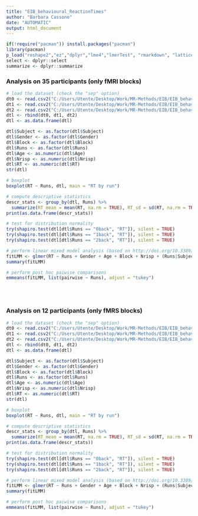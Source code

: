 ---
title: "EIB_behavioural_ReactionTimes"
author: "Barbara Cassone"
date: "AUTOMATIC"
output: html_document
---

```{r echo=FALSE, message=FALSE}
if(!require("pacman")) install.packages("pacman")
library(pacman)
p_load("reshape2","ez","dplyr","lme4","lmerTest", "rmarkdown", "lattice", "ggplot2", "emmeans")
select <- dplyr::select
summarize <- dplyr::summarize
```

### Analysis on 35 participants (only fMRI blocks)
```{r}
# load the dataset (check the "sep" option)
dt0 <- read.csv2("C:/Users/Utente/Desktop/Work/MR-Methods/EIB/EIB_behav_RT_wide_0back_fMRI_35s.csv", header = TRUE, sep = ",")
dt1 <- read.csv2("C:/Users/Utente/Desktop/Work/MR-Methods/EIB/EIB_behav_RT_wide_1back_fMRI_35s.csv", header = TRUE, sep = ",")
dt2 <- read.csv2("C:/Users/Utente/Desktop/Work/MR-Methods/EIB/EIB_behav_RT_wide_2back_fMRI_35s.csv", header = TRUE, sep = ",")
dtl <- rbind(dt0, dt1, dt2)
dtl <- as.data.frame(dtl)

dtl$Subject <- as.factor(dtl$Subject)
dtl$Gender <- as.factor(dtl$Gender)
dtl$Block <- as.factor(dtl$Block)
dtl$Runs <- as.factor(dtl$Runs)
dtl$Age <- as.numeric(dtl$Age)
dtl$Nrisp <- as.numeric(dtl$Nrisp)
dtl$RT <- as.numeric(dtl$RT)
str(dtl)

# boxplot 
boxplot(RT ~ Runs, dtl, main = "RT by run")

# compute descriptive statistics
descr_stats <- group_by(dtl, Runs) %>%
  summarize(RT_mean = mean(RT, na.rm = TRUE), RT_sd = sd(RT, na.rm = TRUE))
print(as.data.frame(descr_stats))

# test for distribution normality
try(shapiro.test(dtl[dtl$Runs == "0back", "RT"]), silent = TRUE)
try(shapiro.test(dtl[dtl$Runs == "1back", "RT"]), silent = TRUE)
try(shapiro.test(dtl[dtl$Runs == "2back", "RT"]), silent = TRUE)

# perform linear mixed model analysis (based on http://doi.org/10.3389/fpsyg.2015.01171) (this solution is generally preferred with respect to a repeated-measure ANCOVA; https://www.researchgate.net/post/Performing-repeated-measures-ANCOVA-in-R)
fitLMM <- glmer(RT ~ Runs + Gender + Age + Block + Nrisp + (Runs|Subject), data = dtl, Gamma(link = "log"), control = glmerControl(optimizer="bobyqa", optCtrl = list(maxfun = 100000))) 
summary(fitLMM)

# perform post hoc paiwise comparisons
emmeans(fitLMM, list(pairwise ~ Runs), adjust = "tukey")
```

<br/><br/>

### Analysis on 12 participants (only fMRS blocks)
```{r}
# load the dataset (check the "sep" option)
dt0 <- read.csv2("C:/Users/Utente/Desktop/Work/MR-Methods/EIB/EIB_behav_RT_wide_0back_fMRS_12s.csv", header = TRUE, sep = ",")
dt1 <- read.csv2("C:/Users/Utente/Desktop/Work/MR-Methods/EIB/EIB_behav_RT_wide_1back_fMRS_12s.csv", header = TRUE, sep = ",")
dt2 <- read.csv2("C:/Users/Utente/Desktop/Work/MR-Methods/EIB/EIB_behav_RT_wide_2back_fMRS_12s.csv", header = TRUE, sep = ",")
dtl <- rbind(dt0, dt1, dt2)
dtl <- as.data.frame(dtl)

dtl$Subject <- as.factor(dtl$Subject)
dtl$Gender <- as.factor(dtl$Gender)
dtl$Block <- as.factor(dtl$Block)
dtl$Runs <- as.factor(dtl$Runs)
dtl$Age <- as.numeric(dtl$Age)
dtl$Nrisp <- as.numeric(dtl$Nrisp)
dtl$RT <- as.numeric(dtl$RT)
str(dtl)

# boxplot 
boxplot(RT ~ Runs, dtl, main = "RT by run")

# compute descriptive statistics
descr_stats <- group_by(dtl, Runs) %>%
  summarize(RT_mean = mean(RT, na.rm = TRUE), RT_sd = sd(RT, na.rm = TRUE))
print(as.data.frame(descr_stats))

# test for distribution normality
try(shapiro.test(dtl[dtl$Runs == "0back", "RT"]), silent = TRUE)
try(shapiro.test(dtl[dtl$Runs == "1back", "RT"]), silent = TRUE)
try(shapiro.test(dtl[dtl$Runs == "2back", "RT"]), silent = TRUE)

# perform linear mixed model analysis (based on http://doi.org/10.3389/fpsyg.2015.01171) (this solution is generally preferred with respect to a repeated-measure ANCOVA; https://www.researchgate.net/post/Performing-repeated-measures-ANCOVA-in-R)
fitLMM <- glmer(RT ~ Runs + Gender + Age + Block + Nrisp + (Runs|Subject), data = dtl, Gamma(link = "log"), control = glmerControl(optimizer="bobyqa", optCtrl = list(maxfun = 100000))) 
summary(fitLMM)

# perform post hoc paiwise comparisons
emmeans(fitLMM, list(pairwise ~ Runs), adjust = "tukey")
```